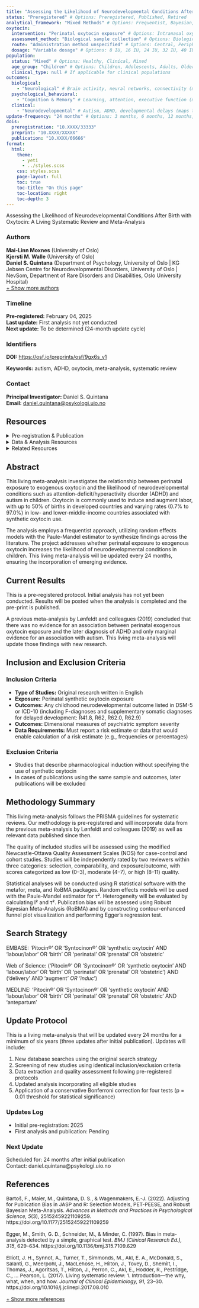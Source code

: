 ```yaml
---
title: "Assessing the Likelihood of Neurodevelopmental Conditions After Birth with Oxytocin: A Living Systematic Review and Meta-Analysis" 
status: "Preregistered" # Options: Preregistered, Published, Retired
analytical_framework: "Mixed Methods" # Options: Frequentist, Bayesian, Mixed Methods
oxytocin:
  intervention: "Perinatal oxytocin exposure" # Options: Intranasal oxytocin administration, Peripheral oxytocin intervention (Intravenous/injection), Environmental/behavioral oxytocin manipulation, Perinatal oxytocin exposure
  assessment_method: "Biological sample collection" # Options: Biological sample collection, Behavioral assessment, Physiological response, Genetic studies, Neural/imaging measurement
  route: "Administration method unspecified" # Options: Central, Peripheral, Various administration routes, Administration method unspecified
  dosage: "Variable dosage" # Options: 8 IU, 16 IU, 24 IU, 32 IU, 40 IU, Variable dosage
population:
  status: "Mixed" # Options: Healthy, Clinical, Mixed
  age_group: "Children" # Options: Children, Adolescents, Adults, Older Adults, Mixed Age Groups
  clinical_type: null # If applicable for clinical populations
outcomes:
  biological:
    - "Neurological" # Brain activity, neural networks, connectivity (maps to "Neurological functions", "Brain development")
  psychological_behavioral:
    - "Cognition & Memory" # Learning, attention, executive function (maps to "Cognitive function")
  clinical:
    - "Neurodevelopmental" # Autism, ADHD, developmental delays (maps to "Autism", "ADHD", "Neurodevelopmental disorders")
update-frequency: "24 months" # Options: 3 months, 6 months, 12 months, 18 months, 24 months
dois:
  preregistration: "10.XXXX/33333"
  preprint: "10.XXXX/XXXXX"
  publication: "10.XXXX/66666"
format:
  html:
    theme: 
      - yeti
      - ../styles.scss
    css: styles.scss
    page-layout: full
    toc: true
    toc-title: "On this page"
    toc-location: right
    toc-depth: 3
---
```


::: {.project-hero-section}
::: {.project-hero-content}
Assessing the Likelihood of Neurodevelopmental Conditions After Birth with Oxytocin: A Living Systematic Review and Meta-Analysis


:::
:::

::: {.project-info-panel}
::: {.project-info-grid}

::: {.info-card .authors-card}
### Authors
```{=html}
<div id="author-list">
  <div id="visible-authors">
    <strong>Mai-Linn Moxnes</strong> (University of Oslo)<br>
    <strong>Kjersti M. Walle</strong> (University of Oslo)<br>
    <strong>Daniel S. Quintana</strong> (Department of Psychology, University of Oslo | KG Jebsen Centre for Neurodevelopmental Disorders, University of Oslo | NevSom, Department of Rare Disorders and Disabilities, Oslo University Hospital)
  </div>
  
  <div id="hidden-authors" style="display:none"> 
    <strong>Anne Kaasen</strong> (Department of Nursing and Health Promotion, Faculty of Health Sciences, Oslo Metropolitan University)<br>
    <strong>Elisabeth Braithwaite</strong> (Department of Psychology, Faculty of Health and Education, Manchester Metropolitan University)<br>
    <strong>Nicky Wright</strong> (Department of Psychology, Faculty of Health and Education, Manchester Metropolitan University)<br>
    <strong>Ingebjørg Iversen</strong> (Department of Psychology, University of Oslo)<br>
    <strong>Elisabeth Deilhaug</strong> (KG Jebsen Centre for Neurodevelopmental Disorders, University of Oslo | NevSom, Department of Rare Disorders and Disabilities, Oslo University Hospital)<br>
    <strong>Alina I. Sartorius</strong> (Department of Psychology, University of Oslo)<br>
    <strong>Heemin Kang</strong> (Department of Psychology, University of Oslo)<br>
    <strong>Terje Nærland</strong> (Department of Psychology, University of Oslo | KG Jebsen Centre for Neurodevelopmental Disorders, University of Oslo | NevSom, Department of Rare Disorders and Disabilities, Oslo University Hospital)<br>
    <strong>Ole A. Andreassen</strong> (KG Jebsen Centre for Neurodevelopmental Disorders, University of Oslo | Centre for Precision Psychiatry, Division of Mental Health and Addiction, University of Oslo and Oslo University Hospital)<br>
    <strong>Lars T. Westlye</strong> (KG Jebsen Centre for Neurodevelopmental Disorders, University of Oslo)<br>
    <strong>Mona Bekkhus</strong> (PROMENTA Research Center, Department of Psychology, University of Oslo)<br>
    <strong>Nicole N. Lønfeldt</strong> (Child and Adolescent Mental Health Center, Copenhagen University Hospital)<br>
  </div>
  
  <a href="#" id="author-toggle" class="toggle-link" onclick="toggleAuthors(); return false;">+ Show more authors</a>
  
  <script>
  function toggleAuthors() {
    var hiddenAuthors = document.getElementById("hidden-authors");
    var toggleButton = document.getElementById("author-toggle");
    
    if (hiddenAuthors.style.display === "none") {
      hiddenAuthors.style.display = "block";
      toggleButton.textContent = "- Show fewer authors";
    } else {
      hiddenAuthors.style.display = "none";
      toggleButton.textContent = "+ Show more authors";
    }
  }
  </script>
</div>
```
:::

::: {.info-card .timeline-card}
### Timeline
**Pre-registered:** February 04, 2025  
**Last update:** First analysis not yet conducted  
**Next update:** To be determined (24-month update cycle)
:::

::: {.info-card .identifiers-card}
### Identifiers
**DOI:** [https://osf.io/preprints/osf/9gx6s_v1](https://osf.io/preprints/osf/9gx6s_v1)

**Keywords:** autism, ADHD, oxytocin, meta-analysis, systematic review
:::

::: {.info-card .contact-card}
### Contact
**Principal Investigator:** Daniel S. Quintana  
**Email:** [daniel.quintana@psykologi.uio.no](mailto:daniel.quintana@psykologi.uio.no)
:::

:::
:::

::: {.main-content-container}

## Resources {#resources}

```{=html}
<details class="resource-details">
  <summary class="resource-summary">Pre-registration & Publication</summary>
  <div class="link-wrapper">
    <a href="https://osf.io/preprints/osf/9gx6s_v1" class="resource-link" target="_blank">Pre-registration on OSF</a>
  </div>
  <div class="link-wrapper">
    <a href="#" class="resource-link pending" target="_blank">Published Article (pending)</a>
  </div>
</details>

<details class="resource-details">
  <summary class="resource-summary">Data & Analysis Resources</summary>
  <div class="link-wrapper">
    <a href="#" class="resource-link pending" target="_blank">Complete Dataset (pending)</a>
  </div>
  <div class="link-wrapper">
    <a href="#" class="resource-link pending" target="_blank">Analysis Scripts (pending)</a>
  </div>
  <div class="link-wrapper">
    <a href="#" class="resource-link pending" target="_blank">Deviation Report (pending)</a>
  </div>
  <div class="link-wrapper">
    <a href="#" class="resource-link pending" target="_blank">PRISMA Checklist (pending)</a>
  </div>
</details>

<details class="resource-details">
  <summary class="resource-summary">Related Resources</summary>
  <div class="link-wrapper">
    <a href="https://doi.org/10.1017/S0033291718003021" class="resource-link" target="_blank">Lønfeldt et al. (2019) - Previous meta-analysis</a>
  </div>
  <div class="link-wrapper">
    <a href="https://doi.org/10.1093/ije/dyaa076" class="resource-link" target="_blank">Stokholm et al. (2021) - Related study</a>
  </div>
</details>
```

## Abstract {#abstract}

This living meta-analysis investigates the relationship between perinatal exposure to exogenous oxytocin and the likelihood of neurodevelopmental conditions such as attention-deficit/hyperactivity disorder (ADHD) and autism in children. Oxytocin is commonly used to induce and augment labor, with up to 50% of births in developed countries and varying rates (0.7% to 97.0%) in low- and lower-middle-income countries associated with synthetic oxytocin use.

The analysis employs a frequentist approach, utilizing random effects models with the Paule-Mandel estimator to synthesize findings across the literature. The project addresses whether perinatal exposure to exogenous oxytocin increases the likelihood of neurodevelopmental conditions in children. This living meta-analysis will be updated every 24 months, ensuring the incorporation of emerging evidence.

## Current Results {#current-results}

This is a pre-registered protocol. Initial analysis has not yet been conducted. Results will be posted when the analysis is completed and the pre-print is published.

A previous meta-analysis by Lønfeldt and colleagues (2019) concluded that there was no evidence for an association between perinatal exogenous oxytocin exposure and the later diagnosis of ADHD and only marginal evidence for an association with autism. This living meta-analysis will update those findings with new research.

## Inclusion and Exclusion Criteria {#criteria}

::: {.criteria-box}
### Inclusion Criteria

- **Type of Studies:** Original research written in English
- **Exposure:** Perinatal synthetic oxytocin exposure
- **Outcomes:** Any childhood neurodevelopmental outcome listed in DSM-5 or ICD-10 (including F-diagnoses and supplementary somatic diagnoses for delayed development: R41.8, R62, R62.0, R62.9)
- **Outcomes:** Dimensional measures of psychiatric symptom severity
- **Data Requirements:** Must report a risk estimate or data that would enable calculation of a risk estimate (e.g., frequencies or percentages)
:::

::: {.criteria-box}
### Exclusion Criteria

- Studies that describe pharmacological induction without specifying the use of synthetic oxytocin
- In cases of publications using the same sample and outcomes, later publications will be excluded
:::

## Methodology Summary {#methodology}

This living meta-analysis follows the PRISMA guidelines for systematic reviews. Our methodology is pre-registered and will incorporate data from the previous meta-analysis by Lønfeldt and colleagues (2019) as well as relevant data published since then.

The quality of included studies will be assessed using the modified Newcastle-Ottawa Quality Assessment Scales (NOS) for case-control and cohort studies. Studies will be independently rated by two reviewers within three categories: selection, comparability, and exposure/outcome, with scores categorized as low (0–3), moderate (4–7), or high (8–11) quality.

Statistical analyses will be conducted using R statistical software with the metafor, meta, and RoBMA packages. Random effects models will be used with the Paule-Mandel estimator for τ². Heterogeneity will be evaluated by calculating I² and τ². Publication bias will be assessed using Robust Bayesian Meta-Analysis (RoBMA) and by constructing contour-enhanced funnel plot visualization and performing Egger's regression test.

## Search Strategy {#search-strategy}

::: {.search-strategy-box}
<span class="search-db">EMBASE:</span>
'Pitocin®' OR 'Syntocinon®' OR 'synthetic oxytocin' AND 'labour/labor' OR 'birth' OR 'perinatal' OR 'prenatal' OR 'obstetric'

<span class="search-db">Web of Science:</span>
('Pitocin®' OR 'Syntocinon®' OR 'synthetic oxytocin' AND 'labour/labor' OR 'birth' OR 'perinatal' OR 'prenatal' OR 'obstetric') AND ('delivery' AND 'augment*' OR 'induc*')

<span class="search-db">MEDLINE:</span>
'Pitocin®' OR 'Syntocinon®' OR 'synthetic oxytocin' AND 'labour/labor' OR 'birth' OR 'perinatal' OR 'prenatal' OR 'obstetric' AND 'antepartum'
:::

## Update Protocol {#update-protocol}

This is a living meta-analysis that will be updated every 24 months for a minimum of six years (three updates after initial publication). Updates will include:

1. New database searches using the original search strategy
2. Screening of new studies using identical inclusion/exclusion criteria
3. Data extraction and quality assessment following pre-registered protocols
4. Updated analysis incorporating all eligible studies
5. Application of a conservative Bonferroni correction for four tests (p = 0.01 threshold for statistical significance)

### Updates Log {#updates-log}

- Initial pre-registration: 2025
- First analysis and publication: Pending

### Next Update {#next-update}
Scheduled for: 24 months after initial publication  
Contact: daniel.quintana@psykologi.uio.no

## References {#references}

```{=html}
<div id="reference-list" style="font-size: 0.85rem;">
  <div id="visible-references">
    Bartoš, F., Maier, M., Quintana, D. S., & Wagenmakers, E.-J. (2022). Adjusting for Publication Bias in JASP and R: Selection Models, PET-PEESE, and Robust Bayesian Meta-Analysis. <i>Advances in Methods and Practices in Psychological Science, 5</i>(3), 25152459221109259. https://doi.org/10.1177/25152459221109259<br><br>
    
    Egger, M., Smith, G. D., Schneider, M., & Minder, C. (1997). Bias in meta-analysis detected by a simple, graphical test. <i>BMJ (Clinical Research Ed.), 315</i>, 629–634. https://doi.org/10.1136/bmj.315.7109.629<br><br>
    
    Elliott, J. H., Synnot, A., Turner, T., Simmonds, M., Akl, E. A., McDonald, S., Salanti, G., Meerpohl, J., MacLehose, H., Hilton, J., Tovey, D., Shemilt, I., Thomas, J., Agoritsas, T., Hilton, J., Perron, C., Akl, E., Hodder, R., Pestridge, C., … Pearson, L. (2017). Living systematic review: 1. Introduction—the why, what, when, and how. <i>Journal of Clinical Epidemiology, 91</i>, 23–30. https://doi.org/10.1016/j.jclinepi.2017.08.010<br><br>
  </div>
  
  <div id="hidden-references" style="display:none">
    Goffinet, F, Dreyfus, M, Carbonne, B, Magnin, G and Cabrol, D (2003). [Survey of the practice of cervical ripening and labor induction in France]. <i>Journal de Gynécologie Obstétrique et Biologie de la Reproduction, 32</i>, 638–646. https://europepmc.org/article/med/14699333<br><br>
    
    Kujabi, M. L., Mikkelsen, E., Housseine, N., Obel, J., Sequeira D'Mello, B., Meyrowitsch, D. W., Hussein, K., Schroll, J. B., Konradsen, F., van Roosmalen, J. , van den Akker, T., & Maaløe, N. (2022). Labor augmentation with oxytocin in low- and lower-middle-income countries: A systematic review and meta-analysis. <i>AJOG Global Reports, 2</i>(4), 100123. https://doi.org/10.1016/j.xagr.2022.100123<br><br>
    
    Lønfeldt, N. N., Verhulst, F. C., Strandberg-Larsen, K., Plessen, K. J., & Lebowitz, E. R. (2019). Assessing risk of neurodevelopmental disorders after birth with oxytocin: A systematic review and meta-analysis. <i>Psychological Medicine, 49</i>(6), 881–890. https://doi.org/10.1017/S0033291718003021<br><br>
    
    Peters, J. L., Sutton, A. J., Jones, D. R., Abrams, K. R., & Rushton, L. (2008). Contour-enhanced meta-analysis funnel plots help distinguish publication bias from other causes of asymmetry. <i>Journal of Clinical Epidemiology, 61</i>, 991–996. https://doi.org/10.1016/j.jclinepi.2007.11.010<br><br>
    
    Stokholm, L., Juhl, M., Talge, N. M., Gissler, M., Obel, C., & Strandberg-Larsen, K. (2021). Obstetric oxytocin exposure and ADHD and ASD among Danish and Finnish children. <i>International Journal of Epidemiology, 50</i>(2), 446–456. https://doi.org/10.1093/ije/dyaa076<br><br>
    
    Viechtbauer, W. (2010). Conducting Meta-Analyses in R with the metafor Package. <i>Journal of Statistical Software, 36</i>, 1–48. https://doi.org/10.18637/jss.v036.i03
  </div>
  
  <a href="#" id="reference-toggle" class="toggle-link" onclick="toggleReferences(); return false;">+ Show more references</a>
  
  <script>
  function toggleReferences() {
    var hiddenReferences = document.getElementById("hidden-references");
    var toggleButton = document.getElementById("reference-toggle");
    
    if (hiddenReferences.style.display === "none") {
      hiddenReferences.style.display = "block";
      toggleButton.textContent = "- Show fewer references";
    } else {
      hiddenReferences.style.display = "none";
      toggleButton.textContent = "+ Show more references";
    }
  }
  </script>
</div>
```

:::